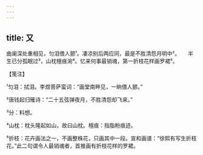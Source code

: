 ```yaml
---
---
---
```

title: 又
---







曲阑深处重相见，匀泪偎人颤¹。凄凉别后两应同，最是不胜清怨月明中²。　　半生已分孤眠过³，山枕檀痕涴⁴。忆来何事最销魂，第一折枝花样画罗裙⁵。





【笺注】


¹匀泪：拭泪。李煜菩萨蛮词：“画堂南畔见，一晌偎人颤。”

²唐钱起归雁诗：“二十五弦弹夜月，不胜清怨却飞来。”

³分：料想。

⁴山枕：枕头隆起如山，故曰山枕。檀痕：指脂粉痕迹。

⁵折枝：花卉画法之一，不画整株花，只画其中一段。宣和画谱：“徐熙有写生折枝花。”此二句谓令人最销魂者，首推画有折枝花样的罗裙。
